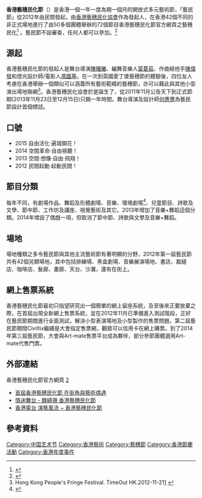 '''香港藝穗民化節'''（{{lang-en|Hong Kong People's Fringe Festival}}）是香港一個一年一度為期一個月的開放式多元藝術節，「藝民節」從2012年由民間發起，由<u>香港藝穗民化協會</u>作為發起人，在香港42個不同的非正式場地進行了由50多個團體舉辦的72個節目香港藝穗民化節官方網頁之藝穗民化<ref>{{cite web|url=http://www.pplsfringe.com/index.php/zh/aboutus|title=藝穗民化 - 第四屆 香港藝穗民化節 2015  - Hong Kong People's Fringe Festival 2015|work=第四屆 香港藝穗民化節 4th Hong Kong People's Fringe Festival 2015|access-date=2013-06-12|archive-url=https://web.archive.org/web/20130529042005/http://pplsfringe.com/index.php/zh/aboutus|archive-date=2013-05-29|dead-url=yes}}</ref> 。藝民節不設審查，任何人都可以參加。<ref>{{cite web|url=http://www.inmediahk.net/node/1014897|title=以藝穗之名，發動民化革命|work=香港獨立媒體網}}</ref>

==源起==
香港藝穗民化節的發起人是舞台導演[[陳曙曦|陳曙曦]]、編舞音樂人[[莫蔓茹|莫蔓茹]]、作曲結他手[[陳偉發|陳偉發]]和燈光設計師/電影人[[馮國基|馮國基]]。在一次到英國愛丁堡藝穗節的體驗後，四位友人考慮在香港舉辦一個類似可以涵蓋所有藝術範疇的藝穗節，亦可以藉此與其他小型演出場地聯網<ref>Hong Kong People's Fringe Festival. TimeOut HK.2012-11-21[http://www.timeout.com.hk/stage/features/54543/hong-kong-peoples-fringe-festival.html] {{Wayback|url=http://www.timeout.com.hk/stage/features/54543/hong-kong-peoples-fringe-festival.html |date=20130118102413 }}</ref>。香港藝穗民化協會於是誕生了，從2011年11月公告天下到正式節期(2013年11月23日至12月15日)只銷一年時間。舞台導演及設計師[[何應豐|何應豐]]為藝民節設計首個標誌。

==口號==
* 2015 自由活化‧遍城開花！
* 2014 空間革命‧自由視聽！
* 2013 空間‧想像‧自由‧飛翔！
* 2012 民間起動‧起動民間！

==節目分類==
每年不同，有劇場作品、舞蹈及形體劇場、音樂、環境劇場<ref>{{cite web|url=http://lifestyle.etnet.com.hk/column/index.php/features/specialfeatures/13859|title=生活副刊 Lifestyle - 生活 文化 消閒 購物 潮流 金融 健康 環保 - 經濟通 ET Net|author=ETNet|work=ETNet}}</ref>、兒童節目、詩歌及文學、節中節、工作坊及講座、視覺藝術及其它。2013年增加了音樂+舞蹈這個分類。2014年增設了偶戲一項，但取消了節中節、詩歌與文學及音樂+舞蹈。

==場地==
場地種類之多令藝民節與其他主流藝術節有著明顯的分野，2012年第一屆藝民節共有42個另類場地，其中包括排練場、黑盒劇場、音樂展演場地、書店、裁縫店、咖啡店、髮廊、畫廊、天台、沙灘，還有在街上。

==網上售票系統==
香港藝穗民化節最初只指望研究出一個簡單的網上留座系統，及至後來正要放棄之際，在首屆出現全新網上售票系統，並在2012年11月已準備進入測試階段，正好在藝民節期間進行全面測試，解決小型表演場地及小型製作的售票問題。第二屆藝民節期間Civiltix繼續是大會指定售票網，觀眾可以信用卡在網上購票。到了2014年第三屆藝民節，大會與Art-mate售票平台成為夥伴，部分參節團體選用Art-mate代售門票。

==外部連結==
香港藝穗民化節官方網頁 [https://web.archive.org/web/20120905113429/http://www.pplsfringe.com/]
* [http://www.hket.com/eti/article/3cf6ed54-255a-488d-9427-79445b940020-274700 首屆香港藝穗民化節  在街角與藝術偶遇]{{Dead link|date=2018年9月 |bot=InternetArchiveBot |fix-attempted=yes }}
* [http://www.am730.com.hk/article.php?article=127169 情迷舞台 - 魏綺珊 香港藝穗民化節	]
* [http://programme.rthk.hk/channel/radio/programme.php?name=radio2/Artscritique&d=2012-12-22&p=3203&e=201444&m=episode 香港電台 演藝風流 ~ 香港藝穗民化節]

==參考資料==
{{reflist}}

{{香港藝術|state=expanded}}
[[Category:中国艺术节|Category:中国艺术节]]
[[Category:香港藝術|Category:香港藝術]]
[[Category:藝穗節|Category:藝穗節]]
[[Category:香港節慶活動|Category:香港節慶活動]]
[[Category:香港年度事件|Category:香港年度事件]]